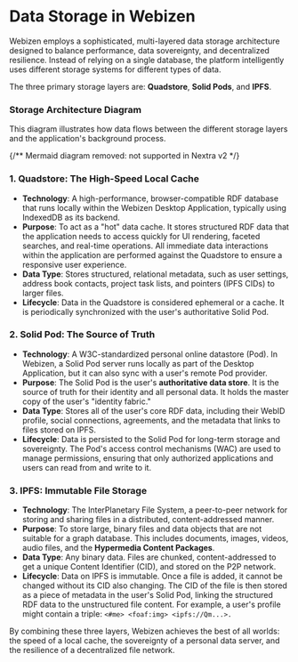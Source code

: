 

# Data Storage in Webizen

Webizen employs a sophisticated, multi-layered data storage architecture designed to balance performance, data sovereignty, and decentralized resilience. Instead of relying on a single database, the platform intelligently uses different storage systems for different types of data.

The three primary storage layers are: **Quadstore**, **Solid Pods**, and **IPFS**.

### Storage Architecture Diagram

This diagram illustrates how data flows between the different storage layers and the application's background process.

{/** Mermaid diagram removed: not supported in Nextra v2 */}

### 1. Quadstore: The High-Speed Local Cache

- **Technology**: A high-performance, browser-compatible RDF database that runs locally within the Webizen Desktop Application, typically using IndexedDB as its backend.
- **Purpose**: To act as a "hot" data cache. It stores structured RDF data that the application needs to access quickly for UI rendering, faceted searches, and real-time operations. All immediate data interactions within the application are performed against the Quadstore to ensure a responsive user experience.
- **Data Type**: Stores structured, relational metadata, such as user settings, address book contacts, project task lists, and pointers (IPFS CIDs) to larger files.
- **Lifecycle**: Data in the Quadstore is considered ephemeral or a cache. It is periodically synchronized with the user's authoritative Solid Pod.

### 2. Solid Pod: The Source of Truth

- **Technology**: A W3C-standardized personal online datastore (Pod). In Webizen, a Solid Pod server runs locally as part of the Desktop Application, but it can also sync with a user's remote Pod provider.
- **Purpose**: The Solid Pod is the user's **authoritative data store**. It is the source of truth for their identity and all personal data. It holds the master copy of the user's "identity fabric."
- **Data Type**: Stores all of the user's core RDF data, including their WebID profile, social connections, agreements, and the metadata that links to files stored on IPFS.
- **Lifecycle**: Data is persisted to the Solid Pod for long-term storage and sovereignty. The Pod's access control mechanisms (WAC) are used to manage permissions, ensuring that only authorized applications and users can read from and write to it.

### 3. IPFS: Immutable File Storage

- **Technology**: The InterPlanetary File System, a peer-to-peer network for storing and sharing files in a distributed, content-addressed manner.
- **Purpose**: To store large, binary files and data objects that are not suitable for a graph database. This includes documents, images, videos, audio files, and the **Hypermedia Content Packages**.
- **Data Type**: Any binary data. Files are chunked, content-addressed to get a unique Content Identifier (CID), and stored on the P2P network.
- **Lifecycle**: Data on IPFS is immutable. Once a file is added, it cannot be changed without its CID also changing. The CID of the file is then stored as a piece of metadata in the user's Solid Pod, linking the structured RDF data to the unstructured file content. For example, a user's profile might contain a triple: `<#me> <foaf:img> <ipfs://Qm...>.`

By combining these three layers, Webizen achieves the best of all worlds: the speed of a local cache, the sovereignty of a personal data server, and the resilience of a decentralized file network.

